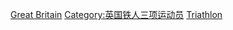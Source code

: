 [[Category:各国奥运铁人三项运动员|Great Britain]]
[[Category:英国铁人三项运动员|Category:英国铁人三项运动员]]
[[Category:英国夏季奥运运动员|Triathlon]]
